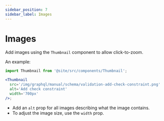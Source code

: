 ```yaml
---
sidebar_position: 7
sidebar_label: Images
---
```


# Images

Add images using the `Thumbnail` component to allow click-to-zoom.

An example:

```jsx
import Thumbnail from '@site/src/components/Thumbnail';

<Thumbnail
  src='/img/graphql/manual/schema/validation-add-check-constraint.png'
  alt='Add check constraint'
  width='700px'
/>;
```

- Add an `alt` prop for all images describing what the image contains.
- To adjust the image size, use the `width` prop.
